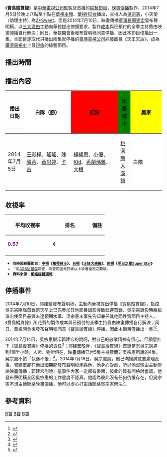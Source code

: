 {{Infobox television
| 名稱      = 寶島縱貫線
| 原名      = 
| 圖片      = 
| 圖說      = 節目標誌
| 分類      = [[綜藝節目|綜藝節目]]
| 主持      = [[吳宗憲|吳宗憲]]<br>小天使（助理主持）：[[2*Sweet|2*Sweet]]（[[2*Sweet|萱野可芬]]、[[2*Sweet|萱野可芳]]）
| 旁白      = 
| 標語      = 
| 國家      = {{ROC-TW}} 
| 語言      = [[中華民國國語|國語]]
| 製作人    = 
| 製作公司  = [[映畫傳播|映畫傳播]]
| 每集長    = 120分鐘（含[[廣告|廣告]]）
| 集数      = 1
| 頻道      = [[華視主頻|華視主頻]]、[[華視綜合娛樂台|華視HD台]]
| 播出國家  = {{TWN}}
| 播出日期  = {{start date|2014|7|5}}
| 晚於      =
| 早於      = 
| 頻道1      = 
| 開始1      = 
| 結束1      = 
| 官方網站  =http://event.cts.com.tw/formosafun/
}}
《'''寶島縱貫線'''》是[[中華電視公司|中華電視公司]]監製及首播的[[綜藝節目|綜藝節目]]，[[映畫傳播|映畫傳播]]製作，2014年7月5日於晚上八點至十點在[[華視主頻|華視主頻]]、[[華視HD台|華視HD台]]播出，主持人為[[吳宗憲|吳宗憲]]，小天使（助理主持）為[[2*Sweet|2*Sweet]]。但是2014年7月10日，映畫傳播[[董事長|董事長]][[郭建宏_(製作人)|郭建宏]]發布聲明稿，以[[#停播事件|三大理由]]主動向華視提出停播要求，製作[[成本|成本]]與已預付的全季主持費由映畫傳播自行解決；同日，華視開會後發布聲明稿同意停播，因此本節目僅播出一集。本節目遂取代只播出兩集就停播的[[臺灣電視公司|臺灣電視公司]]綜藝節目《天王天后》，成為[[臺灣電視史|臺灣電視史]]上最[[短命节目|短命]]的綜藝節目。

==播出時間==
{{Note24hUTC+8}}

{{電視節目的變遷
|電視台   = {{flagicon|Taiwan}}
|播放檔次 = 華視主頻、[[華視HD台|華視HD台]] 星期六20:00~22:00 
|節目名稱 = 寶島縱貫線<br/>（2014.07.05）
|上一節目 = [[我們的那首歌|我們的那首歌]]<br/>（2013.07.13 －2014.05.10）
----
[[HITO流行音樂獎頒獎典禮|2013HITO流行音樂獎頒獎典禮精彩回顧]]<br/>（2014.05.17-2014.05.24) 
----
[[中華職棒25年|職棒看華視]] <br/>（2014.05.31-2014.06.14) 
----
[[名偵探柯南|名偵探柯南劇場版]]<br/>（2014.06.21) 
----
[[中華職棒25年|職棒看華視]]<br/>（2014.06.28) 
|下一節目 = [[名偵探柯南|名偵探柯南劇場版]]<br/>（2014.07.12）     
[[哆啦A夢|哆啦A夢劇場版]]<br/>（2014.07.19-2014.07.26）<br/>    
夏日動漫祭<br/>（2014.08.02-2014.11）     
}}

==播出內容==
{|class="wikitable" width="100%"
|- align=center
!style="width:12%"|'''播出日期'''||style="background:white; width:30%"|'''白隊（勝）'''|| style="background:red; width:30%"|''' 紅隊'''|| style="background:green; width:8%"|'''比賽城市'''|| style="background:yellow; width:29%"|'''贏家'''
|-
| 2014年7月5日 || [[王彩樺|王彩樺]]、[[黃喬歆|瑤瑤]]、[[陳隨意|陳隨意]]、[[黃思婷|黃思婷]]、[[卡古|卡古]] || [[楊繡惠|楊繡惠]]、[[游振宜|小優]]、[[林柏昇|Kid]]、[[秀蘭瑪雅|秀蘭瑪雅]]、[[黃亮鈞|大根]] ||[[桃園市|桃園縣]][[大溪區|大溪鎮]]||style="background:white"| 白隊
|}

==收視率==
{| class=wikitable width=50%
|-align=center
!width=9%|平均收视率
!width=8%|排名
!width=9%|備註
|-align=center
|<font color=purple>'''0.57'''</font>
|4
|
|-align=center
|}
*<small>'''同時段綜藝節目：[[中視|中視]]《[[萬秀豬王|萬秀豬王]]》、[[台視|台視]]《[[正妹大連線|正妹大連線]]》、[[民視|民視]]《[[明日之星Super_Star|明日之星Super Star]]》'''
*'''由[[AGB尼爾森|AGB尼爾森]]調查，調查範圍是四歲以上收看電視之觀眾。 
* '''資料來源：[https://web.archive.org/web/20120207235150/http://www.cyberone.tw/ItemDetailPage/MainContent/05ContentList.asp?MMMediaType=CaratWeekly 凱絡媒體週報]'''</small>

==停播事件==
2014年7月10日，郭建宏發布聲明稿，主動向華視提出停播《寶島縱貫線》，指控吳宗憲隱瞞首錄當天早上已先參加其他節目錄影導致延遲首錄、吳宗憲錄影時脫稿演出使節目品質未達預期水準、吳宗憲未事先告知兼任其他同性質節目主持人，《寶島縱貫線》所花費的製作成本與已預付的全季主持費由映畫傳播自行解決；同日，華視開會後發布聲明稿同意《寶島縱貫線》停播，因此本節目僅播出一集<ref>{{cite web|author=娛樂中心|url=http://www.nownews.com/n/2014/07/10/1316875|title=《寶島縱貫線》突停播 吳宗憲遭控遲到、無視腳本|publisher=[[今日新聞網|今日新聞網]]|date=2014-07-10|accessdate=2015-03-01|archive-date=2016-01-14|archive-url=https://web.archive.org/web/20160114094213/http://www.nownews.com/n/2014/07/10/1316875|dead-url=no}}</ref><ref>{{cite web|author=王麗娟、張佩玲|url=http://www.chinatimes.com/newspapers/20140711000633-260112|title=吳宗憲回無線台 首播即夭折|publisher=[[中國時報|中國時報]]|date=2014-07-11|accessdate=2014-08-03|archive-date=2019-10-20|archive-url=https://web.archive.org/web/20191020060137/https://www.chinatimes.com/newspapers/20140711000633-260112|dead-url=no}}</ref>。

2014年7月14日，吳宗憲駁斥郭建宏的說詞，對自己的敬業精神有信心，但願意扛下《寶島縱貫線》停播的責任<ref>{{cite web|author=林鈺芳|url=http://www.nownews.com/n/2014/07/14/1321576|title=吳宗憲駁3大罪狀 願扛《寶島縱貫線》停播責任|publisher=今日新聞網|date=2014-07-14|accessdate=2015-03-01|archive-date=2016-01-15|archive-url=https://web.archive.org/web/20160115030741/http://www.nownews.com/n/2014/07/14/1321576|dead-url=no}}</ref>；郭建宏駁斥，《寶島縱貫線》首錄當天吳宗憲遲到1個半小時，人證、物證俱在，映畫傳播已付5集主持費而非吳宗憲所說的4集，吳宗憲不該「執迷不悟」<ref>{{cite web|author=林鈺芳|url=http://www.nownews.com/n/2014/07/15/1321736|title=戳吳宗憲強辯說謊 郭建宏重批「執迷不悟」|publisher=今日新聞網|date=2014-07-15|accessdate=2015-03-01|archive-date=2016-01-14|archive-url=https://web.archive.org/web/20160114073851/http://www.nownews.com/n/2014/07/15/1321736|dead-url=no}}</ref>。2014年7月18日，吳宗憲說，他已滿懷誠意要處理此事，郭建宏卻在他出國期間發布聲明稿炮轟他，他身心受創，所以他沒理由主動聯絡映畫傳播；郭建宏則說，這事件大家一定都有委屈，彼此的確有開檢討會議，他發布聲明稿全因吳宗憲的工作態度不認真，他認為彼此沒有任何仇恨存在，但吳宗憲不想主動聯絡映畫傳播，他可以虛心打電話聯絡吳宗憲解決<ref>{{cite web|author=林鈺芳|url=http://www.nownews.com/n/2014/07/19/1328747|title=吳宗憲自稱身心受創 郭建宏：大家都委屈|publisher=今日新聞網|date=2014-07-19|accessdate=2015-03-01|archive-date=2017-05-01|archive-url=https://web.archive.org/web/20170501132030/http://www.nownews.com/n/2014/07/19/1328747|dead-url=no}}</ref>。

== 參考資料 ==
{{Reflist}}




[[Category:華視電視節目|B寶]]
[[Category:已停播的台灣綜藝節目|B寶]]
[[Category:映畫傳播製作電視節目|B寶]]